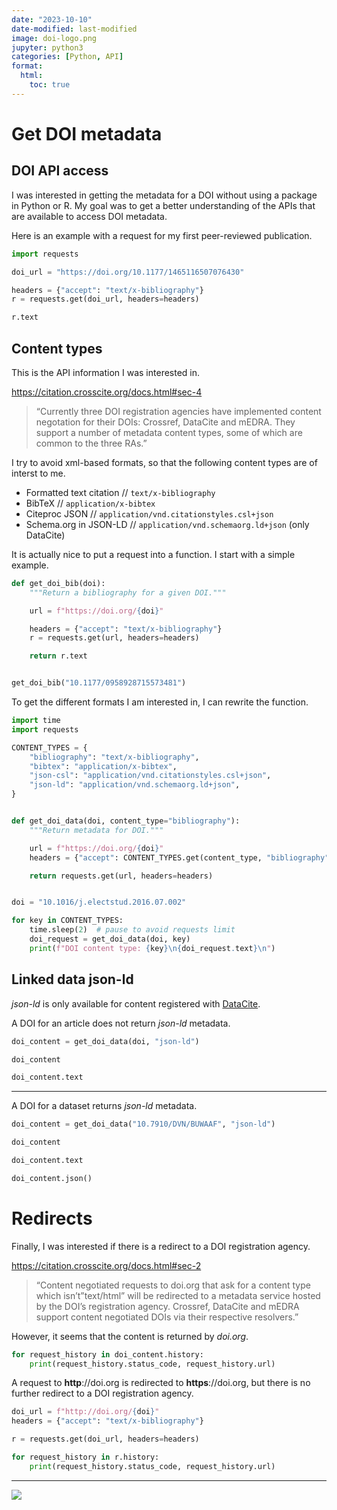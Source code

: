 ```yaml
---
date: "2023-10-10"
date-modified: last-modified
image: doi-logo.png
jupyter: python3
categories: [Python, API]
format:
  html:
    toc: true
---
```


# Get DOI metadata

## DOI API access

I was interested in getting the metadata for a DOI without using a package in Python or R. My goal was to get a better understanding of the APIs that are available to access DOI metadata.

Here is an example with a request for my first peer-reviewed publication.

```python
import requests

doi_url = "https://doi.org/10.1177/1465116507076430"

headers = {"accept": "text/x-bibliography"}
r = requests.get(doi_url, headers=headers)

r.text
```

## Content types

This is the API information I was interested in.

<https://citation.crosscite.org/docs.html#sec-4>

> "Currently three DOI registration agencies have implemented content negotation for their DOIs: Crossref, DataCite and mEDRA. They support a number of metadata content types, some of which are common to the three RAs."

I try to avoid xml-based formats, so that the following content types are of interst to me.

- Formatted text citation // `text/x-bibliography`
- BibTeX // `application/x-bibtex`
- Citeproc JSON // `application/vnd.citationstyles.csl+json`
- Schema.org in JSON-LD // `application/vnd.schemaorg.ld+json` (only DataCite)

It is actually nice to put a request into a function. I start with a simple example.

```python
def get_doi_bib(doi):
    """Return a bibliography for a given DOI."""

    url = f"https://doi.org/{doi}"

    headers = {"accept": "text/x-bibliography"}
    r = requests.get(url, headers=headers)

    return r.text


get_doi_bib("10.1177/0958928715573481")
```

To get the different formats I am interested in, I can rewrite the function.

```python
import time
import requests

CONTENT_TYPES = {
    "bibliography": "text/x-bibliography",
    "bibtex": "application/x-bibtex",
    "json-csl": "application/vnd.citationstyles.csl+json",
    "json-ld": "application/vnd.schemaorg.ld+json",
}


def get_doi_data(doi, content_type="bibliography"):
    """Return metadata for DOI."""

    url = f"https://doi.org/{doi}"
    headers = {"accept": CONTENT_TYPES.get(content_type, "bibliography")}

    return requests.get(url, headers=headers)


doi = "10.1016/j.electstud.2016.07.002"

for key in CONTENT_TYPES:
    time.sleep(2)  # pause to avoid requests limit
    doi_request = get_doi_data(doi, key)
    print(f"DOI content type: {key}\n{doi_request.text}\n")
```

## Linked data json-ld

_json-ld_ is only available for content registered with [DataCite](https://datacite.org/).

A DOI for an article does not return _json-ld_ metadata.

```python
doi_content = get_doi_data(doi, "json-ld")

doi_content
```

```python

doi_content.text
```

---

A DOI for a dataset returns _json-ld_ metadata.

```python
doi_content = get_doi_data("10.7910/DVN/BUWAAF", "json-ld")

doi_content
```

```python
doi_content.text
```

```python
doi_content.json()
```

# Redirects

Finally, I was interested if there is a redirect to a DOI registration agency.

<https://citation.crosscite.org/docs.html#sec-2>

> "Content negotiated requests to doi.org that ask for a content type which isn't "text/html" will be redirected to a metadata service hosted by the DOI's registration agency. Crossref, DataCite and mEDRA support content negotiated DOIs via their respective resolvers."

However, it seems that the content is returned by _doi.org_.

```python
for request_history in doi_content.history:
    print(request_history.status_code, request_history.url)
```

A request to __http__://doi.org is redirected to __https__://doi.org, but there is no further redirect to a DOI registration agency.

```python
doi_url = f"http://doi.org/{doi}"
headers = {"accept": "text/x-bibliography"}

r = requests.get(doi_url, headers=headers)

for request_history in r.history:
    print(request_history.status_code, request_history.url)
```

---

![](doi-logo.png)
